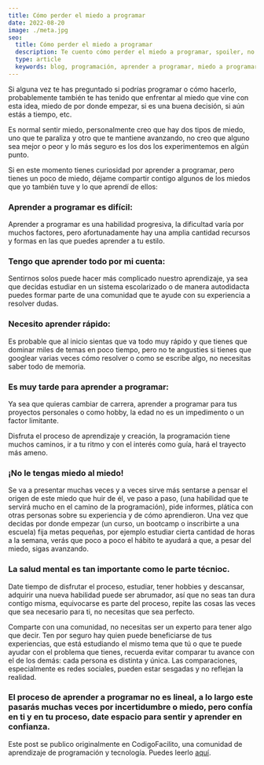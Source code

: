 ```yaml
---
title: Cómo perder el miedo a programar
date: 2022-08-20
image: ./meta.jpg
seo:
  title: Cómo perder el miedo a programar
  description: Te cuento cómo perder el miedo a programar, spoiler, no pasa. 
  type: article
  keywords: blog, programación, aprender a programar, miedo a programar, salud mental
---
```


Si alguna vez te has preguntado si podrías programar o cómo hacerlo, probablemente también te has tenido que enfrentar al miedo que vine con esta idea, miedo de por donde empezar, si es una buena decisión, si aún estás a tiempo, etc.

Es normal sentir miedo, personalmente creo que hay dos tipos de miedo, uno que te paraliza y otro que te mantiene avanzando, no creo que alguno sea mejor o peor y lo más seguro es los dos los experimentemos en algún punto.

Si en este momento tienes curiosidad por aprender a programar, pero tienes un poco de miedo, déjame compartir contigo algunos de los miedos que yo también tuve y lo que aprendí de ellos:

### Aprender a programar es difícil:

Aprender a programar es una habilidad progresiva, la dificultad varía por muchos factores, pero afortunadamente hay una amplia cantidad recursos y formas en las que puedes aprender a tu estilo.

### Tengo que aprender todo por mi cuenta:

Sentirnos solos puede hacer más complicado nuestro aprendizaje, ya sea que decidas estudiar en un sistema escolarizado o de manera autodidacta puedes formar parte de una comunidad que te ayude con su experiencia a resolver dudas.

### Necesito aprender rápido:

Es probable que al inicio sientas que va todo muy rápido y que tienes que dominar miles de temas en poco tiempo, pero no te angusties si tienes que googlear varias veces cómo resolver o como se escribe algo, no necesitas saber todo de memoria.

### Es muy tarde para aprender a programar:

Ya sea que quieras cambiar de carrera, aprender a programar para tus proyectos personales o como hobby, la edad no es un impedimento o un factor limitante.

Disfruta el proceso de aprendizaje y creación, la programación tiene muchos caminos, ir a tu ritmo y con el interés como guía, hará el trayecto más ameno.

### ¡No le tengas miedo al miedo!

Se va a presentar muchas veces y a veces sirve más sentarse a pensar el origen de este miedo que huir de él, ve paso a paso, (una habilidad que te servirá mucho en el camino de la programación), pide informes, plática con otras personas sobre su experiencia y de cómo aprendieron. Una vez que decidas por donde empezar (un curso, un bootcamp o inscribirte a una escuela) fija metas pequeñas, por ejemplo estudiar cierta cantidad de horas a la semana, verás que poco a poco el hábito te ayudará a que, a pesar del miedo, sigas avanzando.

### La salud mental es tan importante como le parte técnioc.

Date tiempo de disfrutar el proceso, estudiar, tener hobbies y descansar, adquirir una nueva habilidad puede ser abrumador, así que no seas tan dura contigo misma, equivocarse es parte del proceso, repite las cosas las veces que sea necesario para ti, no necesitas que sea perfecto.

Comparte con una comunidad, no necesitas ser un experto para tener algo que decir. Ten por seguro hay quien puede beneficiarse de tus experiencias, que está estudiando el mismo tema que tú o que te puede ayudar con el problema que tienes, recuerda evitar comparar tu avance con el de los demás: cada persona es distinta y única. Las comparaciones, especialmente es redes sociales, pueden estar sesgadas y no reflejan la realidad.

### El proceso de aprender a programar no es lineal, a lo largo este pasarás muchas veces por incertidumbre o miedo, pero confía en ti y en tu proceso, date espacio para sentir y aprender en confianza.

Este post se publico originalmente en CodigoFacilito, una comunidad de aprendizaje de programación y tecnología. Puedes leerlo [aquí](https://codigofacilito.com/articulos/vencer-miedo-programar).